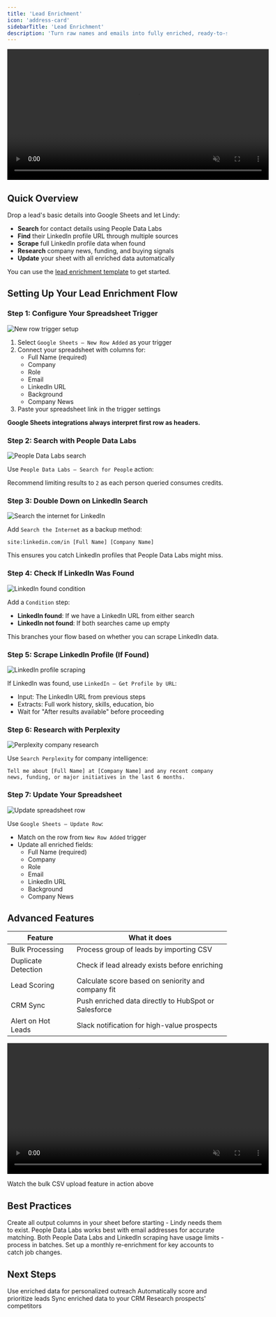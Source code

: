```yaml
---
title: 'Lead Enrichment'
icon: 'address-card'
sidebarTitle: 'Lead Enrichment'
description: 'Turn raw names and emails into fully enriched, ready-to-sell prospects with LinkedIn profiles and company insights.'
---
```


<div style={{ display: 'flex', justifyContent: 'center', margin: '2rem 0' }}>
  <div className="video-card">
    <video
      src="/lindy-brand-assets/sl_lead_enrichment.mp4"
      width="600"
      autoPlay
      muted
      loop
      playsInline
      style={{ display: 'block', width: '100%', borderRadius: '16px' }}
    />
  </div>
</div>


## Quick Overview

Drop a lead's basic details into Google Sheets and let Lindy:

- **Search** for contact details using People Data Labs
- **Find** their LinkedIn profile URL through multiple sources
- **Scrape** full LinkedIn profile data when found
- **Research** company news, funding, and buying signals
- **Update** your sheet with all enriched data automatically

You can use the [lead enrichment template](https://chat.lindy.ai/home/?templateId=687575ad808fe9c345b054cb) to get started.

## Setting Up Your Lead Enrichment Flow

### Step 1: Configure Your Spreadsheet Trigger

<Frame>
  <img src="/lindy-brand-assets/lead-enrich-trigger.png" alt="New row trigger setup" />
</Frame>

1. Select `Google Sheets – New Row Added` as your trigger
2. Connect your spreadsheet with columns for:
   - Full Name (required)
   - Company
   - Role
   - Email
   - LinkedIn URL
   - Background
   - Company News
3. Paste your spreadsheet link in the trigger settings

**Google Sheets integrations always interpret first row as headers.**

### Step 2: Search with People Data Labs

<Frame>
  <img src="/lindy-brand-assets/lead-enrich-PDL.png" alt="People Data Labs search" />
</Frame>

Use `People Data Labs – Search for People` action:

Recommend limiting results to `2` as each person queried consumes credits.

### Step 3: Double Down on LinkedIn Search

<Frame>
  <img src="/lindy-brand-assets/lead-enrich-search-internet.png" alt="Search the internet for LinkedIn" />
</Frame>

Add `Search the Internet` as a backup method:

```
site:linkedin.com/in [Full Name] [Company Name]
```

This ensures you catch LinkedIn profiles that People Data Labs might miss.

### Step 4: Check If LinkedIn Was Found

<Frame>
  <img src="/lindy-brand-assets/lead-enrich-condition.png" alt="LinkedIn found condition" />
</Frame>

Add a `Condition` step:
- **LinkedIn found**: If we have a LinkedIn URL from either search
- **LinkedIn not found**: If both searches came up empty

This branches your flow based on whether you can scrape LinkedIn data.

### Step 5: Scrape LinkedIn Profile (If Found)

<Frame>
  <img src="/lindy-brand-assets/lead-enrich-LI.png" alt="LinkedIn profile scraping" />
</Frame>

If LinkedIn was found, use `LinkedIn – Get Profile by URL`:
- Input: The LinkedIn URL from previous steps
- Extracts: Full work history, skills, education, bio
- Wait for "After results available" before proceeding

### Step 6: Research with Perplexity

<Frame>
  <img src="/lindy-brand-assets/lead-enrich-perplexity.png" alt="Perplexity company research" />
</Frame>

Use `Search Perplexity` for company intelligence:

```
Tell me about [Full Name] at [Company Name] and any recent company news, funding, or major initiatives in the last 6 months.
```

### Step 7: Update Your Spreadsheet

<Frame>
  <img src="/lindy-brand-assets/lead-enrich-update-row.png" alt="Update spreadsheet row" />
</Frame>

Use `Google Sheets – Update Row`:
- Match on the row from `New Row Added` trigger
- Update all enriched fields:
  - Full Name (required)
  - Company
  - Role
  - Email
  - LinkedIn URL
  - Background
  - Company News


## Advanced Features



| Feature | What it does |
|---------|--------------|
| Bulk Processing | Process group of leads by importing CSV |
| Duplicate Detection | Check if lead already exists before enriching |
| Lead Scoring | Calculate score based on seniority and company fit |
| CRM Sync | Push enriched data directly to HubSpot or Salesforce |
| Alert on Hot Leads | Slack notification for high-value prospects |

<div style={{ display: 'flex', justifyContent: 'center', margin: '2rem 0' }}>
  <div className="video-card">
    <video
      src="/lindy-brand-assets/CSV-UploadArc.mp4"
      width="600"
      autoPlay
      muted
      loop
      playsInline
      style={{ display: 'block', width: '100%', borderRadius: '16px' }}
    />
  </div>
</div>
<p style={{ textAlign: 'center', fontSize: '0.9rem', color: '#666', marginTop: '0.5rem' }}>
   Watch the bulk CSV upload feature in action above
</p>

## Best Practices

<AccordionGroup>
  <Accordion title="Set Up Your Columns First">
    Create all output columns in your sheet before starting - Lindy needs them to exist.
  </Accordion>
  
  <Accordion title="Use Email When Possible">
    People Data Labs works best with email addresses for accurate matching.
  </Accordion>
  
  <Accordion title="Monitor API Usage">
    Both People Data Labs and LinkedIn scraping have usage limits - process in batches.
  </Accordion>
  
  <Accordion title="Keep Data Fresh">
    Set up a monthly re-enrichment for key accounts to catch job changes.
  </Accordion>
</AccordionGroup>

## Next Steps

<CardGroup cols={2}>
  <Card title="Outbound Campaigns" href="/tutorials/outbound-campaigns" icon="paper-plane">
    Use enriched data for personalized outreach
  </Card>
  <Card title="Lead Scoring" href="/tutorials/lead-scoring" icon="star">
    Automatically score and prioritize leads
  </Card>
  <Card title="CRM Auto-Update" href="/tutorials/crm-auto-update" icon="database">
    Sync enriched data to your CRM
  </Card>
  <Card title="Competitive Intel" href="/tutorials/competitive-research" icon="magnifying-glass-chart">
    Research prospects' competitors
  </Card>
</CardGroup>